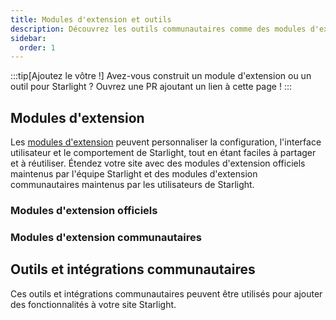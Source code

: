 ```yaml
---
title: Modules d'extension et outils
description: Découvrez les outils communautaires comme des modules d'extension et intégrations qui étendent Starlight !
sidebar:
  order: 1
---
```


:::tip[Ajoutez le vôtre !]
Avez-vous construit un module d'extension ou un outil pour Starlight ?
Ouvrez une PR ajoutant un lien à cette page !
:::

## Modules d'extension

Les [modules d'extension](/fr/reference/plugins/) peuvent personnaliser la configuration, l'interface utilisateur et le comportement de Starlight, tout en étant faciles à partager et à réutiliser.
Étendez votre site avec des modules d'extension officiels maintenus par l'équipe Starlight et des modules d'extension communautaires maintenus par les utilisateurs de Starlight.

### Modules d'extension officiels

<CardGrid>
	<LinkCard
		href="/fr/guides/site-search/#algolia-docsearch"
		title="Algolia DocSearch"
		description="Remplacer Pagefind, le système de recherche par défaut, par Algolia DocSearch."
	/>
</CardGrid>

### Modules d'extension communautaires

<CardGrid>
	<LinkCard
		href="https://github.com/HiDeoo/starlight-links-validator"
		title="starlight-links-validator"
		description="Vérifier la validité des liens dans vos pages Starlight."
	/>
	<LinkCard
		href="https://github.com/HiDeoo/starlight-typedoc"
		title="starlight-typedoc"
		description="Générer des pages Starlight à partir de TypeScript en utilisant TypeDoc."
	/>
  <LinkCard
    href="https://github.com/HiDeoo/starlight-blog"
    title="starlight-blog"
    description="Ajouter un blogue à votre site de documentation."
  />
  <LinkCard
    href="https://github.com/HiDeoo/starlight-openapi"
    title="starlight-openapi"
    description="Créer des pages de documentation à partir de spécifications OpenAPI/Swagger."
  />
  <LinkCard
    href="https://github.com/HiDeoo/starlight-obsidian"
    title="starlight-obsidian"
    description="Publier vos coffres (vaults) Obsidian sur votre site Starlight."
  />
  <LinkCard
    href="https://astro-ghostcms.xyz/intro/starlight/install/"
    title="starlight-ghostcms"
    description="Ajoutez vos articles de blogue GhostCMS à votre documentation Starlight"
  />
</CardGrid>

## Outils et intégrations communautaires


Ces outils et intégrations communautaires peuvent être utilisés pour ajouter des fonctionnalités à votre site Starlight.

<CardGrid>
	<LinkCard
		href="https://www.feelback.dev/blog/new-astro-starlight-integration/"
		title="FeelBack"
		description="Ajouter un système de retour d'expérience utilisateur à vos pages de documentation."
	/>
	<LinkCard
		href="https://github.com/val-town/notion-to-astro"
		title="notion-to-astro"
		description="Convertir des exports Notion en documentation Astro Starlight"
	/>
	<LinkCard
		href="https://github.com/mattjennings/astro-live-code"
		title="astro-live-code"
		description="Afficher vos blocs de code MDX sous forme de composants interactifs"
	/>
  <LinkCard
    href="https://github.com/HiDeoo/starlight-i18n"
    title="starlight-i18n"
    description="Extension Visual Studio Code pour aider à traduire les pages Starlight."
  />
</CardGrid>
